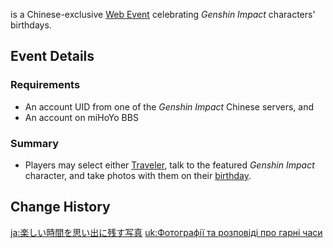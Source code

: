 {{EventTabs}}
{{ChinaOnly}} <!--currently available to cn players only-->
{{Event
|name              = Taking Pictures and Recounting Good Times
|image             = Taking Pictures and Recounting Good Times.png
|type              = Web
|type2             = Indefinite
|time_known        = yes
|time_start        = 2022-03-03 00:00:00
|time_start_offset = GMT+8
|time_end          = none
|link              = https://ys.mihoyo.com/main/news/detail/20339
|link2             = https://webstatic.mihoyo.com/ys/event/e20220303-birthday/index.html
|link2name         = Event Page
|characters        = Qiqi;Shenhe;Cloud Retainer;Barbara;Klee;Jean;Traveler;Paimon;Noelle;Xiao;Diluc;Gorou;Yun Jin;Fischl;Arataki Itto;Lisa;Venti;Raiden Shogun;Yae Miko;Okazaki Rikuto;Kujou Sara;Shikanoin Heizou;Kuki Shinobu;Yanfei;Genta;Mamoru
}}

{{Lang|'''Taking Pictures and Recounting Good Times''' ''(unofficial name)''|zh=留影叙佳期|zh_rm=Liúyǐng Xù Jiāqī}} is a Chinese-exclusive [[Web Event]] celebrating ''Genshin Impact'' characters' birthdays.

==Event Details==
<!--===Duration===
* -->
===Requirements===
* An account UID from one of the ''Genshin Impact'' Chinese servers, and
* An account on miHoYo BBS

===Summary===
* Players may select either [[Traveler]], talk to the featured ''Genshin Impact'' character, and take photos with them on their [[birthday]].

==Change History==
{{Change History|2.5}}
<!--
==References==
{{Reflist}}
-->

[[ja:楽しい時間を思い出に残す写真]]
[[uk:Фотографії та розповіді про гарні часи]]